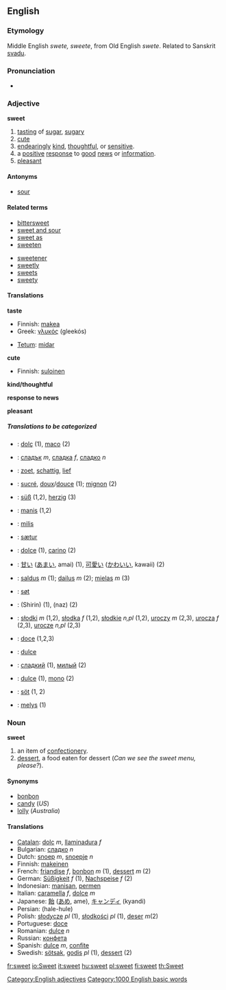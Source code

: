 ==English==

{{rank|wrote|chief|company|605|sweet|duty|heavy|single}}

===Etymology===
Middle English ''swete, sweete'', from Old English ''swete''. Related to Sanskrit [[svadu]].

===Pronunciation===
*{{IPA|[swiːt]}}

===Adjective===
'''sweet'''

# [[tasting]] of [[sugar]], [[sugary]]
# [[cute]]
# [[endearing]]ly [[kind]], [[thoughtful]], or [[sensitive]].
# a [[positive]] [[response]] to [[good]] [[news]] or [[information]].
# [[pleasant]]

====Antonyms====
*[[sour]]

====Related terms====
{{top}}
*[[bittersweet]]
*[[sweet and sour]]
*[[sweet as]]
*[[sweeten]]
{{mid}}
*[[sweetener]]
*[[sweetly]]
*[[sweets]]
*[[sweety]]
{{bottom}}

====Translations====
'''taste'''
{{top}}
*Finnish: [[makea]]
*Greek: [[γλυκός]] (gleekós)
{{mid}}
*[[Tetum]]: [[midar]]
{{bottom}}

'''cute'''
{{top}}
*Finnish: [[suloinen]]
{{mid}}
{{bottom}}

'''kind/thoughtful'''
{{top}}
{{mid}}
{{bottom}}

'''response to news'''
{{top}}
{{mid}}
{{bottom}}

'''pleasant'''
{{top}}
{{mid}}
{{bottom}}


=====Translations to be categorized=====
{{checktrans}}
<!--Remove this section once all of the translations below have been moved into the tables above.-->
*{{ttbc|Catalan}}: [[dolç]] (1), [[maco]] (2)
*{{ttbc|Bulgarian}}: [[сладък]] ''m'', [[сладка]] ''f'', [[сладко]] ''n''
*{{ttbc|Dutch}}: [[zoet]], [[schattig]], [[lief]]
*{{ttbc|French}}: [[sucré]], [[doux]]/[[douce]] (1); [[mignon]] (2)
*{{ttbc|German}}: [[süß]] (1,2), [[herzig]] (3)
*{{ttbc|Indonesian}}: [[manis]] (1,2)
*{{ttbc|Irish}}: [[milis]]
*{{ttbc|Islandic}}: [[sætur]]
*{{ttbc|Italian}}: [[dolce]] (1), [[carino]] (2)
*{{ttbc|Japanese}}: [[甘い]] ([[あまい]], amai) (1), [[可愛い]] ([[かわいい]], kawaii) (2)
*{{ttbc|Lithuanian}}: [[saldus]] ''m'' (1); [[dailus]] ''m'' (2); [[mielas]] ''m'' (3)
*{{ttbc|Norwegian}}: [[søt]] 
*{{ttbc|Persian}}: {{FAchar|[[شیرین]]}} (Shirin) (1), {{FAchar|[[ناز]]}} (naz) (2) 
*{{ttbc|Polish}}: [[słodki]] ''m'' (1,2), [[słodka]] ''f'' (1,2), [[słodkie]] ''n,pl'' (1,2), [[uroczy]] ''m'' (2,3), [[urocza]] ''f'' (2,3), [[urocze]] ''n,pl'' (2,3)
*{{ttbc|Portuguese}}: [[doce]] (1,2,3)
*{{ttbc|Romanian}}: [[dulce]]
*{{ttbc|Russian}}: [[сладкий]] (1), [[милый]] (2)
*{{ttbc|Spanish}}: [[dulce]] (1), [[mono]] (2)
*{{ttbc|Swedish}}: [[söt]] (1, 2)
*{{ttbc|Welsh}}: [[melys]] (1)

===Noun===
'''sweet'''

# an item of [[confectionery]].
# [[dessert]], a food eaten for dessert (''Can we see the sweet menu, please?'').

====Synonyms====
*[[bonbon]]
*[[candy]] (''US'')
*[[lolly]] (''Australia'')

====Translations====
*[[Catalan]]: [[dolç]] ''m'', [[llaminadura]] ''f''
*Bulgarian: [[сладко]] ''n''
*Dutch: [[snoep]] ''m'', [[snoepje]] ''n''
*Finnish: [[makeinen]]
*French: [[friandise]] ''f'', [[bonbon]] ''m'' (1), [[dessert]] ''m'' (2)
*German: [[Süßigkeit]] ''f'' (1), [[Nachspeise]] ''f'' (2)
*Indonesian: [[manisan]], [[permen]]
*Italian: [[caramella]] ''f'', [[dolce]] ''m''
*Japanese: [[飴]] ([[あめ]], ame), [[キャンディ]] (kyandi)
*Persian: {{FAchar|[[هله‌هوله]]}} (hale-hule)
*Polish: [[słodycze]] ''pl'' (1), [[słodkości]] ''pl'' (1), [[deser]] ''m''(2)
*Portuguese: [[doce]]
*Romanian: [[dulce]] ''n''
*Russian: [[конфета]]
*Spanish: [[dulce]] ''m'', [[confite]] {{m}}
*Swedish: [[sötsak]], [[godis]] ''pl'' (1), [[dessert]] (2)

[[Category:English adjectives]]
[[Category:1000 English basic words]]

[[fr:sweet]]
[[io:Sweet]]
[[it:sweet]]
[[hu:sweet]]
[[pl:sweet]]
[[fi:sweet]]
[[th:Sweet]]